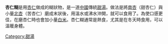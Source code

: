 {{Unreferenced|time=2022-06-11T06:51:07+00:00}}
'''杏仁糊'''是用[[杏仁|杏仁]]做成的糊狀物，是一道[[中國|中國]]傳統[[甜湯|甜湯]]。做法是將[[南杏|南杏]]（甜杏仁）與小量[[北杏|北杏]]（苦杏仁）磨成末狀後，用溫水或沸水沖開，就可以食用了。為使口感更佳，在磨杏仁時也會加小量[[白米|白米]]。杏仁糊通常是熱食，尤其是在冬天時食用，可以溫暖身體。

{{Dessert-stub}}

[[Category:甜湯|Category:甜湯]]